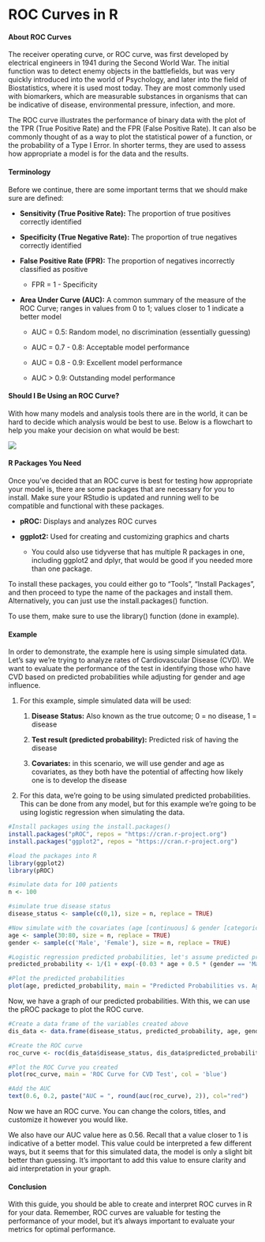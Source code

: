 # ROC Curves in R

#### About ROC Curves

The receiver operating curve, or ROC curve, was first developed by electrical engineers in 1941 during the Second World War. The initial function was to detect enemy objects in the battlefields, but was very quickly introduced into the world of Psychology, and later into the field of Biostatistics, where it is used most today. They are most commonly used with biomarkers, which are measurable substances in organisms that can be indicative of disease, environmental pressure, infection, and more.

The ROC curve illustrates the performance of binary data with the plot of the TPR (True Positive Rate) and the FPR (False Positive Rate). It can also be commonly thought of as a way to plot the statistical power of a function, or the probability of a Type I Error. In shorter terms, they are used to assess how appropriate a model is for the data and the results.

#### Terminology

Before we continue, there are some important terms that we should make sure are defined:

-   **Sensitivity (True Positive Rate):** The proportion of true positives correctly identified

-   **Specificity (True Negative Rate):** The proportion of true negatives correctly identified

-   **False Positive Rate (FPR):** The proportion of negatives incorrectly classified as positive

    -   FPR = 1 - Specificity

-   **Area Under Curve (AUC):** A common summary of the measure of the ROC Curve; ranges in values from 0 to 1; values closer to 1 indicate a better model

    -   AUC = 0.5: Random model, no discrimination (essentially guessing)

    -   AUC = 0.7 - 0.8: Acceptable model performance

    -   AUC = 0.8 - 0.9: Excellent model performance

    -   AUC \> 0.9: Outstanding model performance

#### Should I Be Using an ROC Curve? 

With how many models and analysis tools there are in the world, it can be hard to decide which analysis would be best to use. Below is a flowchart to help you make your decision on what would be best:

![](images/flowchartmoment.drawio)

#### R Packages You Need

Once you've decided that an ROC curve is best for testing how appropriate your model is, there are some packages that are necessary for you to install. Make sure your RStudio is updated and running well to be compatible and functional with these packages.

-   **pROC:** Displays and analyzes ROC curves

-   **ggplot2:** Used for creating and customizing graphics and charts

    -   You could also use tidyverse that has multiple R packages in one, including ggplot2 and dplyr, that would be good if you needed more than one package.

To install these packages, you could either go to "Tools", "Install Packages", and then proceed to type the name of the packages and install them. Alternatively, you can just use the install.packages() function.

To use them, make sure to use the library() function (done in example).

#### Example

In order to demonstrate, the example here is using simple simulated data. Let's say we're trying to analyze rates of Cardiovascular Disease (CVD). We want to evaluate the performance of the test in identifying those who have CVD based on predicted probabilities while adjusting for gender and age influence.

1.  For this example, simple simulated data will be used:

    1.  **Disease Status:** Also known as the true outcome; 0 = no disease, 1 = disease

    2.  **Test result (predicted probability):** Predicted risk of having the disease

    3.  **Covariates:** in this scenario, we will use gender and age as covariates, as they both have the potential of affecting how likely one is to develop the disease

2.  For this data, we're going to be using simulated predicted probabilities. This can be done from any model, but for this example we're going to be using logistic regression when simulating the data.

```r

#Install packages using the install.packages()
install.packages("pROC", repos = "https://cran.r-project.org")
install.packages("ggplot2", repos = "https://cran.r-project.org")

#load the packages into R
library(ggplot2)
library(pROC)

#simulate data for 100 patients 
n <- 100

#simulate true disease status 
disease_status <- sample(c(0,1), size = n, replace = TRUE)

#Now simulate with the covariates (age [continuous] & gender [categorical])
age <- sample(30:80, size = n, replace = TRUE)
gender <- sample(c('Male', 'Female'), size = n, replace = TRUE)

#Logistic regression predicted probabilities, let's assume predicted probability of disease based on age and gender
predicted_probability <- 1/(1 + exp(-(0.03 * age + 0.5 * (gender == 'Male') - 5)))

#Plot the predicted probabilities 
plot(age, predicted_probability, main = "Predicted Probabilities vs. Age", xlab = "Age", ylab = "Predicted Probability")
```

Now, we have a graph of our predicted probabilities. With this, we can use the pROC package to plot the ROC curve.

```r

#Create a data frame of the variables created above 
dis_data <- data.frame(disease_status, predicted_probability, age, gender)

#Create the ROC curve 
roc_curve <- roc(dis_data$disease_status, dis_data$predicted_probability)

#Plot the ROC Curve you created
plot(roc_curve, main = 'ROC Curve for CVD Test', col = 'blue')

#Add the AUC 
text(0.6, 0.2, paste("AUC = ", round(auc(roc_curve), 2)), col="red")

```

Now we have an ROC curve. You can change the colors, titles, and customize it however you would like.

We also have our AUC value here as 0.56. Recall that a value closer to 1 is indicative of a better model. This value could be interpreted a few different ways, but it seems that for this simulated data, the model is only a slight bit better than guessing. It's important to add this value to ensure clarity and aid interpretation in your graph.

#### Conclusion

With this guide, you should be able to create and interpret ROC curves in R for your data. Remember, ROC curves are valuable for testing the performance of your model, but it's always important to evaluate your metrics for optimal performance.
